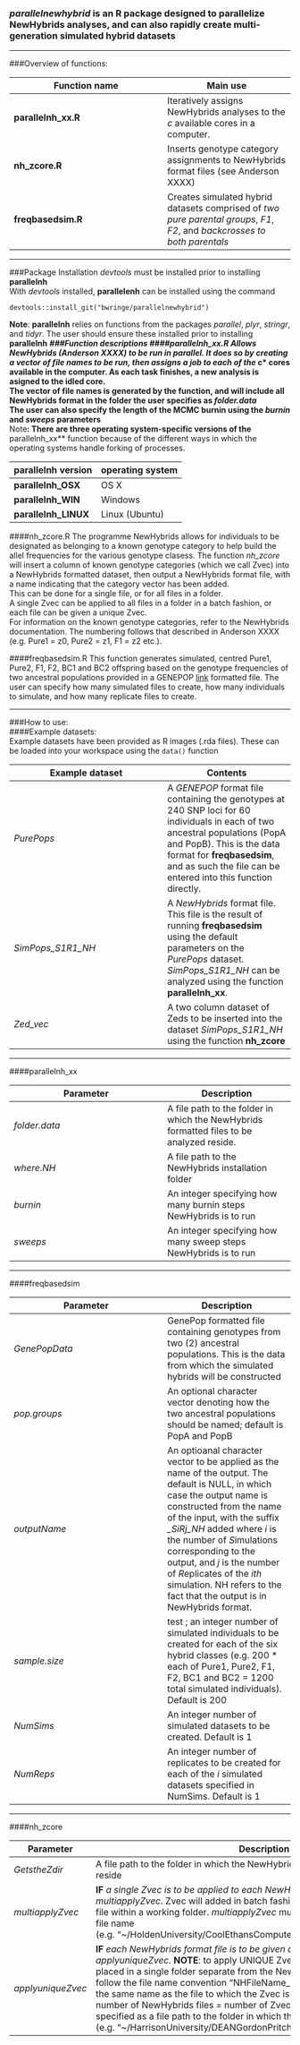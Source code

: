 ### ***parallelnewhybrid*** is an R package designed to parallelize NewHybrids analyses, and can also rapidly create multi-generation simulated hybrid datasets
***



###Overview of functions:  

**Function name** | **Main use**  
------------|----------
**parallelnh_xx.R** | Iteratively assigns NewHybrids analyses to the *c* available cores in a computer.  
**nh_zcore.R** | Inserts genotype category assignments to NewHybrids format files (see Anderson XXXX)  
**freqbasedsim.R** | Creates simulated hybrid datasets comprised of *two pure parental groups*, *F1*, *F2*, and *backcrosses to both parentals* 

***  

###Package Installation
*devtools* must be installed prior to installing **parallelnh**  
With *devtools* installed, **parallelenh** can be installed using the command
```
devtools::install_git("bwringe/parallelnewhybrid")
```
**Note**: **parallelnh** relies on functions from the packages *parallel*, *plyr*, *stringr*, and *tidyr*. The user should ensure these installed prior to installing **parallelnh**
***
###Function descriptions
####parallelnh_xx.R
Allows NewHybrids (Anderson XXXX) to be run in parallel. It does so by creating a vector of file names to be run, then assigns a job to each of the *c* cores available in the computer. As each task finishes, a new analysis is asigned to the idled core.  
The vector of file names is generated by the function, and will include all NewHybrids format in the folder the user specifies as *folder.data*  
The user can also specify the length of the MCMC burnin using the *burnin* and *sweeps* parameters  
**Note**: There are three operating system-specific versions of the **parallelnh_xx** function because of the different ways in which the operating systems handle forking of processes.  

**parallelnh version**|**operating system**
------------|----------
**parallelnh_OSX** | OS X
**parallelnh_WIN** | Windows
**parallelnh_LINUX** | Linux (Ubuntu)

####nh_zcore.R
The programme NewHybrids allows for individuals to be designated as belonging to a known genotype category to help build the allel frequencies for the various genotype clasess. The function *nh_zcore* will insert a column of known genotype categories (which we call Zvec) into a NewHybrids formatted dataset, then output a NewHybrids format file, with a name indicating that the category vector has been added.  
This can be done for a single file, or for all files in a folder.  
A single Zvec can be applied to all files in a folder in a batch fashion, or each file can be given a unique Zvec.  
For information on the known genotype categories, refer to the NewHybrids documentation. The numbering follows that described in Anderson XXXX (e.g. Pure1 = z0, Pure2 = z1, F1 = z2 etc.).  

####freqbasedsim.R
This function generates simulated, centred Pure1, Pure2, F1, F2, BC1 and BC2 offspring based on the genotype frequencies of two ancestral populations provided in a GENEPOP [link](http://genepop.curtin.edu.au/) formatted file. The user can specify how many simulated files to create, how many individuals to simulate, and how many replicate files to create.  

***  

###How to use:  
####Example datasets:  
Example datasets have been provided as R images (.rda files). These can be loaded into your workspace using the ``data()`` function  

**Example dataset** | **Contents**  
------------|----------  
*PurePops* | A *GENEPOP* format file containing the genotypes at 240 SNP loci for 60 individuals in each of two ancestral populations (PopA and PopB). This is the data format for **freqbasedsim**, and as such the file can be entered into this function directly.
*SimPops\_S1R1_NH* | A *NewHybrids* format file. This file is the result of running **freqbasedsim** using the default parameters on the *PurePops* dataset. *SimPops\_S1R1_NH* can be analyzed using the function **parallelnh_xx**.
*Zed\_vec* | A two column dataset of Zeds to be inserted into the dataset *SimPops\_S1R1_NH* using the function **nh_zcore**

***  
####parallelnh_xx  

**Parameter** | **Description**
------------|----------  
*folder.data*| A file path to the folder in which the NewHybrids formatted files to be analyzed reside.   
*where.NH* | A file path to the NewHybrids installation folder
*burnin* | An integer specifying how many burnin steps NewHybrids is to run
*sweeps* | An integer specifying how many sweep steps NewHybrids is to run  

***  

####freqbasedsim  

**Parameter** | **Description**
------------|----------  
*GenePopData*| GenePop formatted file containing genotypes from two (2) ancestral populations. This is the data from which the simulated hybrids will be constructed  
*pop.groups*|An optional character vector denoting how the two ancestral populations should be named; default is PopA and PopB
*outputName*|An optioanal character vector to be applied as the name of the output. The default is NULL, in which case the output name is constructed from the name of the input, with the suffix *\_SiRj_NH* added where *i* is the number of *S*imulations corresponding to the output, and *j* is the number of *R*eplicates of the *ith* simulation. NH refers to the fact that the output is in NewHybrids format.  
*sample.size*|test ; an integer number of simulated individuals to be created for each of the six hybrid classes (e.g. 200 * each of Pure1, Pure2, F1, F2, BC1 and BC2 = 1200 total simulated individuals). Default is 200  
*NumSims*|An integer number of simulated datasets to be created. Default is 1  
*NumReps*|An integer number of replicates to be created for each of the *i* simulated datasets specified in NumSims. Default is 1  

***  

####nh_zcore  


**Parameter** | **Description**
------------|----------  
*GetstheZdir*| A file path to the folder in which the NewHybrids formatted files to be appended reside
*multiapplyZvec*| **IF** *a single Zvec is to be applied to each NewHybrids format file*, use *multiapplyZvec*. Zvec will added in batch fashion to every NewHybrids format file within a working folder. *multiapplyZvec* must be specified as a file path + file name (e.g. "~/HoldenUniversity/CoolEthansComputer/HairDolls/Zvexxx.csv")
*applyuniqueZvec*| **IF** *each NewHybrids format file is to be given a UNIQUE vector of Zvecs* use *applyuniqueZvec*. **NOTE**: to apply UNIQUE Zvecs, the Zvec files must all be placed in a single folder separate from the NewHybrids files *AND* they MUST follow the file name convention "NHFileName_Zvec.csv" where NHFileName is the same name as the file to which the Zvec is to be applied. Consequently, the number of NewHybrids files = number of Zvec files. *applyuniqueZvec* must be specified as a file path to the folder in which the Zvec files reside (e.g. "~/HarrisonUniversity/DEANGordonPritchard/LettersOfRecommendation/")  



